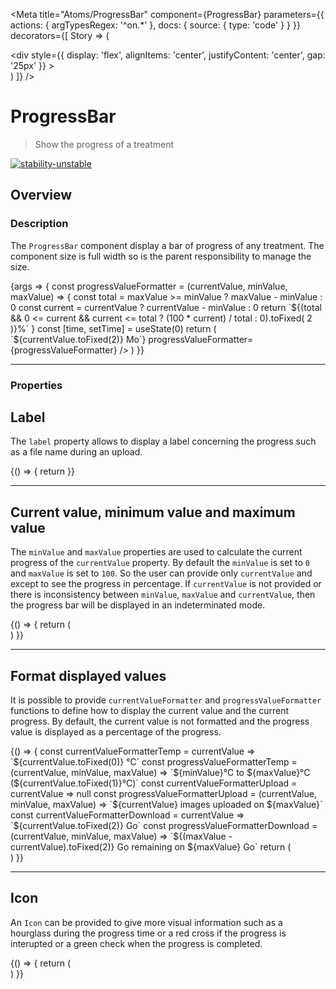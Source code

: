
<Meta
  title="Atoms/ProgressBar"
  component={ProgressBar}
  parameters={{
    actions: { argTypesRegex: '^on.*' },
    docs: {
      source: {
        type: 'code'
      }
    }
  }}
  decorators={[
    Story => (
      <ThemeProvider>
        <div className="component-story-main">
          <ThemeSwitcher />
          <div
            style={{
              display: 'flex',
              alignItems: 'center',
              justifyContent: 'center',
              gap: '25px'
            }}
          >
            <Story />
          </div>
        </div>
      </ThemeProvider>
    )
  ]}
/>

# ProgressBar

> Show the progress of a treatment

[![stability-unstable](https://img.shields.io/badge/stability-unstable-yellow.svg)](https://github.com/emersion/stability-badges#unstable)

## Overview

### Description

The `ProgressBar` component display a bar of progress of any treatment. The component size is full width so is the parent responsibility to manage the size.

<Canvas>
  <Story
    name="Overview"
    argTypes={{
      icon: {
        control: false,
        table: {
          type: { summary: 'Icon' }
        }
      }
    }}
    args={{
      label: 'okp4.png',
      minValue: 0,
      maxValue: 1.3789,
      currentValue: 0.99
    }}
  >
    {args => {
      const progressValueFormatter = (currentValue, minValue, maxValue) => {
        const total = maxValue >= minValue ? maxValue - minValue : 0
        const current = currentValue ? currentValue - minValue : 0
        return `${(total && 0 <= current && current <= total ? (100 * current) / total : 0).toFixed(
          2
        )}%`
      }
      const [time, setTime] = useState(0)
      return (
        <ProgressBar
          {...args}
          currentValueFormatter={currentValue => `${currentValue.toFixed(2)} Mo`}
          progressValueFormatter={progressValueFormatter}
        />
      )
    }}
  </Story>
</Canvas>

---

### Properties

<ArgsTable story="Overview" />

## Label

The `label` property allows to display a label concerning the progress such as a file name during an upload.

<Canvas>
  <Story name="Label">
    {() => {
      return <ProgressBar label="Image1.png" />
    }}
  </Story>
</Canvas>

---

## Current value, minimum value and maximum value

The `minValue` and `maxValue` properties are used to calculate the current progress of the `currentValue` property.
By default the `minValue` is set to `0` and `maxValue` is set to `100`. So the user can provide only `currentValue` and except to see the progress in percentage.
If `currentValue` is not provided or there is inconsistency between `minValue`, `maxValue` and `currentValue`, then the progress bar will be displayed in an indeterminated mode.

<Canvas>
  <Story name="Values">
    {() => {
      return (
        <div
          style={{
            display: 'grid',
            width: '95%',
            gap: '25px'
          }}
        >
          <ProgressBar label="okp4.pdf" minValue={0} maxValue={195} currentValue={23} />
          <ProgressBar label="Negative values" minValue={-235} maxValue={100} currentValue={-10} />
          <ProgressBar label="Image2.png" minValue={0} maxValue={20} currentValue={12.48795} />
          <ProgressBar label="Min greather than Max" minValue={10} maxValue={0} currentValue={7} />
          <ProgressBar
            label="Value greather than max bound"
            minValue={0}
            maxValue={50}
            currentValue={75}
          />
          <ProgressBar
            label="Value less than min bound"
            minValue={10}
            maxValue={50}
            currentValue={5}
          />
          <ProgressBar label="Value not provided" minValue={0} maxValue={100} />
        </div>
      )
    }}
  </Story>
</Canvas>

---

## Format displayed values

It is possible to provide `currentValueFormatter` and `progressValueFormatter` functions to define how to display the current value and the current progress.
By default, the current value is not formatted and the progress value is displayed as a percentage of the progress.

<Canvas>
  <Story name="Format values">
    {() => {
      const currentValueFormatterTemp = currentValue => `${currentValue.toFixed(0)} °C`
      const progressValueFormatterTemp = (currentValue, minValue, maxValue) =>
        `${minValue}°C  to ${maxValue}°C (${currentValue.toFixed(1)}°C)`
      const currentValueFormatterUpload = currentValue => null
      const progressValueFormatterUpload = (currentValue, minValue, maxValue) =>
        `${currentValue} images uploaded on ${maxValue}`
      const currentValueFormatterDownload = currentValue => `${currentValue.toFixed(2)} Go`
      const progressValueFormatterDownload = (currentValue, minValue, maxValue) =>
        `${(maxValue - currentValue).toFixed(2)} Go remaining on ${maxValue} Go`
      return (
        <div
          style={{
            display: 'grid',
            width: '95%',
            gap: '25px'
          }}
        >
          <ProgressBar
            label="Temperature"
            minValue={-10}
            maxValue={50}
            currentValue={25}
            currentValueFormatter={currentValueFormatterTemp}
            progressValueFormatter={progressValueFormatterTemp}
          />
          <ProgressBar
            label="Upload images"
            minValue={0}
            maxValue={125}
            currentValue={44}
            currentValueFormatter={currentValueFormatterUpload}
            progressValueFormatter={progressValueFormatterUpload}
          />
          <ProgressBar
            label="Downloaded files"
            minValue={0}
            maxValue={3.5}
            currentValue={0.9785}
            currentValueFormatter={currentValueFormatterDownload}
            progressValueFormatter={progressValueFormatterDownload}
          />
        </div>
      )
    }}
  </Story>
</Canvas>

---

## Icon

An `Icon` can be provided to give more visual information such as a hourglass during the progress time or a red cross if the progress is interupted or a green check when the progress is completed.

<Canvas>
  <Story name="Icon">
    {() => {
      return (
        <div
          style={{
            display: 'grid',
            width: '95%',
            gap: '25px'
          }}
        >
          <ProgressBar label="Read pages" minValue={0} maxValue={20} currentValue={12} />
          <ProgressBar label="An error occured" minValue={0} maxValue={15} />
          <ProgressBar label="Lesson completed !" minValue={0} maxValue={20} currentValue={20} />
        </div>
      )
    }}
  </Story>
</Canvas>
